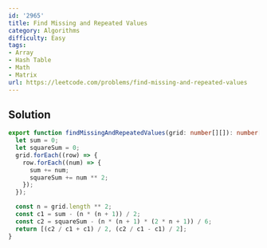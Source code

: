 ```yaml
---
id: '2965'
title: Find Missing and Repeated Values
category: Algorithms
difficulty: Easy
tags:
- Array
- Hash Table
- Math
- Matrix
url: https://leetcode.com/problems/find-missing-and-repeated-values
---
```


## Solution

```typescript filename="solution.ts" copy
export function findMissingAndRepeatedValues(grid: number[][]): number[] {
  let sum = 0;
  let squareSum = 0;
  grid.forEach((row) => {
    row.forEach((num) => {
      sum += num;
      squareSum += num ** 2;
    });
  });

  const n = grid.length ** 2;
  const c1 = sum - (n * (n + 1)) / 2;
  const c2 = squareSum - (n * (n + 1) * (2 * n + 1)) / 6;
  return [(c2 / c1 + c1) / 2, (c2 / c1 - c1) / 2];
}
```

